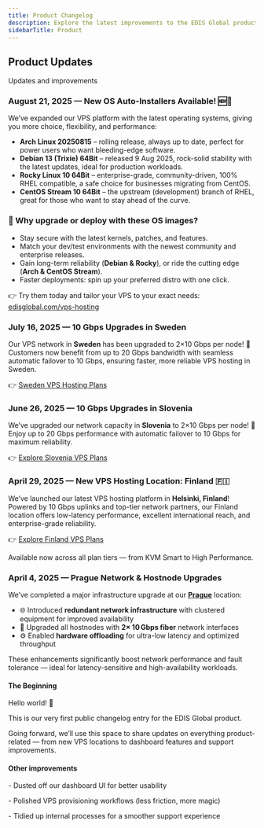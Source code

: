 ```yaml
---
title: Product Changelog
description: Explore the latest improvements to the EDIS Global product experience — from powerful new features and dashboard enhancements to expanded VPS locations and support upgrades. We’re constantly building better hosting for you.
sidebarTitle: Product
---
```


## Product Updates

Updates and improvements


<Update label="August 2025">

### August 21, 2025 — New OS Auto-Installers Available! 🆕🐧

We’ve expanded our VPS platform with the latest operating systems, giving you more choice, flexibility, and performance:

- **Arch Linux 20250815** – rolling release, always up to date, perfect for power users who want bleeding-edge software.  
- **Debian 13 (Trixie) 64Bit** – released 9 Aug 2025, rock-solid stability with the latest updates, ideal for production workloads.  
- **Rocky Linux 10 64Bit** – enterprise-grade, community-driven, 100% RHEL compatible, a safe choice for businesses migrating from CentOS.  
- **CentOS Stream 10 64Bit** – the upstream (development) branch of RHEL, great for those who want to stay ahead of the curve.  

### 🚀 Why upgrade or deploy with these OS images?
- Stay secure with the latest kernels, patches, and features.  
- Match your dev/test environments with the newest community and enterprise releases.  
- Gain long-term reliability (**Debian & Rocky**), or ride the cutting edge (**Arch & CentOS Stream**).  
- Faster deployments: spin up your preferred distro with one click.  

👉 Try them today and tailor your VPS to your exact needs: [edisglobal.com/vps-hosting](https://www.edisglobal.com/vps-hosting)

</Update>


<Update label="July 2025">

### July 16, 2025 — 10 Gbps Upgrades in Sweden

Our VPS network in **Sweden** has been upgraded to 2×10 Gbps per node! 🚀 Customers now benefit from up to 20 Gbps bandwidth with seamless automatic failover to 10 Gbps, ensuring faster, more reliable VPS hosting in Sweden.

👉 [Sweden VPS Hosting Plans](https://www.edisglobal.com/vps-hosting/sweden-stockholm#start-now)

</Update>



<Update label="June 2025">

### June 26, 2025 — 10 Gbps Upgrades in Slovenia

We’ve upgraded our network capacity in **Slovenia** to 2×10 Gbps per node! 🚀 Enjoy up to 20 Gbps performance with automatic failover to 10 Gbps for maximum reliability.

👉 [Explore Slovenia VPS Plans](https://www.edisglobal.com/vps-hosting/slovenia-ljubljana#start-now)

</Update>




<Update label="May 2025">

### April 29, 2025 — New VPS Hosting Location: Finland 🇫🇮

We’ve launched our latest VPS hosting platform in **Helsinki, Finland**!  
Powered by 10 Gbps uplinks and top-tier network partners, our Finland location offers low-latency performance, excellent international reach, and enterprise-grade reliability.

👉 [Explore Finland VPS Plans](https://www.edisglobal.com/vps-hosting/finland-helsinki)

Available now across all plan tiers — from KVM Smart to High Performance.

</Update>

<Update label="April 2025">

### April 4, 2025 — Prague Network & Hostnode Upgrades

We’ve completed a major infrastructure upgrade at our [**Prague**](https://www.edisglobal.com/vps-hosting/czech-republic-prague) location:

- 🌐 Introduced **redundant network infrastructure** with clustered equipment for improved availability
- 🚀 Upgraded all hostnodes with **2× 10 Gbps fiber** network interfaces
- ⚙️ Enabled **hardware offloading** for ultra-low latency and optimized throughput

These enhancements significantly boost network performance and fault tolerance — ideal for latency-sensitive and high-availability workloads.

</Update>


<Update label="March 2025">

#### **The Beginning**



Hello world! 👋

This is our very first public changelog entry for the EDIS Global product.

Going forward, we’ll use this space to share updates on everything product-related — from new VPS locations to dashboard features and support improvements.



#### **Other improvements**

\- Dusted off our dashboard UI for better usability

\- Polished VPS provisioning workflows (less friction, more magic)

\- Tidied up internal processes for a smoother support experience


</Update>
